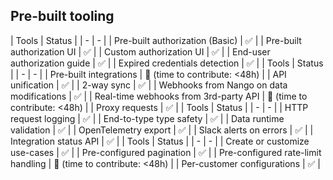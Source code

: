 ## Pre-built tooling
<AccordionGroup>
<Accordion title="✅ Authorization">
| Tools | Status |
| - | - |
| Pre-built authorization (Basic) | ✅ |
| Pre-built authorization UI | ✅ |
| Custom authorization UI | ✅ |
| End-user authorization guide | ✅ |
| Expired credentials detection | ✅ |
</Accordion>
<Accordion title="✅ Read & write data">
| Tools | Status |
| - | - |
| Pre-built integrations | 🚫 (time to contribute: &lt;48h) |
| API unification | ✅ |
| 2-way sync | ✅ |
| Webhooks from Nango on data modifications | ✅ |
| Real-time webhooks from 3rd-party API | 🚫 (time to contribute: &lt;48h) |
| Proxy requests | ✅ |
</Accordion>
<Accordion title="✅ Observability & data quality">
| Tools | Status |
| - | - |
| HTTP request logging | ✅ |
| End-to-type type safety | ✅ |
| Data runtime validation | ✅ |
| OpenTelemetry export | ✅ |
| Slack alerts on errors | ✅ |
| Integration status API | ✅ |
</Accordion>
<Accordion title="✅ Customization">
| Tools | Status |
| - | - |
| Create or customize use-cases | ✅ |
| Pre-configured pagination | ✅ |
| Pre-configured rate-limit handling | 🚫 (time to contribute: &lt;48h) |
| Per-customer configurations | ✅ |
</Accordion>
</AccordionGroup>